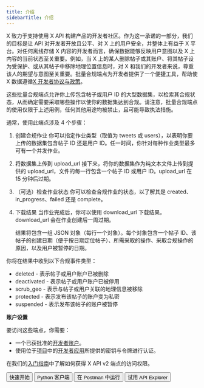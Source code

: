 ```yaml
---
title: 介绍
sidebarTitle: 介绍
---
```



X 致力于支持使用 X API 构建产品的开发者社区。作为这一承诺的一部分，我们的目标是让 API 对开发者开放且公平、对 X 上的用户安全，并整体上有益于 X 平台。对任何离线存储 X 内容的开发者而言，确保数据能够反映用户意图以及 X 上内容的当前状态至关重要。例如，当 X 上的某人删除帖子或其账户、将其帖子设为受保护、或从其帖子中移除地理位置信息时，对 X 和我们的开发者来说，尊重该人的期望与意图至关重要。批量合规端点为开发者提供了一个便捷工具，帮助使 X 数据遵循[X 开发者协议与政策](https://developer.x.com/en/developer-terms/policy)。

这些批量合规端点允许你上传包含帖子或用户 ID 的大型数据集，以检索其合规状态，从而确定需要采取哪些操作以使你的数据集达到合规。请注意，批量合规端点的使用仅限于上述用例，任何其他用途均被禁止，且可能导致执法措施。

通常，使用此端点涉及 4 个步骤：

1. 创建合规作业
   你可以指定作业类型（取值为 tweets 或 users），以表明你要上传的数据集包含帖子 ID 还是用户 ID。任一时间，你针对每种作业类型最多可有一个并发作业。
2. 将数据集上传到 upload\_url
   接下来，将你的数据集作为纯文本文件上传到提供的 upload\_url，文件的每一行包含一个帖子 ID 或用户 ID。upload\_url 在 15 分钟后过期。
3. （可选）检查作业状态
   你可以检查合规作业的状态，以了解其是 created、in\_progress、failed 还是 complete。
4. 下载结果
   当作业完成后，你可以使用 download\_url 下载结果。download\_url 会在作业创建后一周过期。

   结果将包含一组 JSON 对象（每行一个对象）。每个对象包含一个帖子 ID、该帖子的创建日期（便于按日期定位帖子）、所需采取的操作、采取合规操作的原因，以及用户被暂停的日期。

你将在结果中收到以下合规事件类型：

- deleted - 表示帖子或用户账户已被删除
- deactivated - 表示帖子或用户账户已被停用
- scrub\_geo - 表示与帖子或用户关联的地理信息被移除
- protected - 表示发布该帖子的账户变为私密
- suspended - 表示发布该帖子的账户被暂停

**账户设置**

要访问这些端点，你需要：

- 一个已获批准的[开发者账户](https://developer.x.com/en/portal/petition/essential/basic-info)。
- 使用位于[项目](/zh/resources/fundamentals/projects)中的[开发者应用](/zh/resources/fundamentals/developer-apps)所提供的密钥与令牌进行认证。

在我们的[入门指南](/zh/x-api/getting-started/getting-access)中了解如何获得 X API v2 端点的访问权限。

<div className="flex space-x-2">
  <Button href="/zh/x-api/compliance/batch-compliance/quickstart">
    快速开始
  </Button>

  <Button href="https://github.com/xdevplatform/compliant-client">
    Python 客户端
  </Button>

  <Button href="https://app.getpostman.com/run-collection/9956214-784efcda-ed4c-4491-a4c0-a26470a67400">
    在 Postman 中运行
  </Button>

  <Button href="https://developer.x.com/apitools/api?endpoint=/2/compliance/jobs">
    试用 API Explorer
  </Button>
</div>
